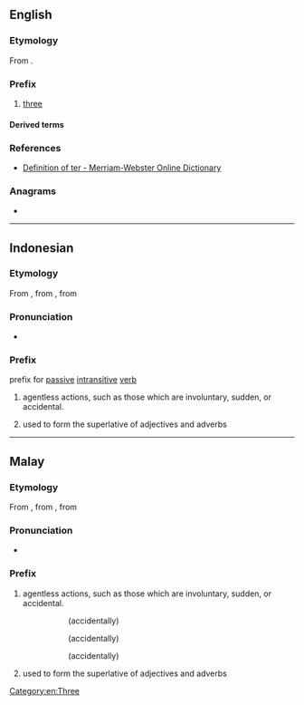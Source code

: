 {{also|ter|TER|tér|têr|țer|-ter|Appendix:Variations of "ter"}}
==English==

===Etymology===
From {{etyl|la|en}} {{m|la|ter||three times}}.

===Prefix===
{{en-prefix}}

# [[three]]

====Derived terms====
{{prefixsee|en}}

===References===
* [http://m-w.com/dictionary/ter- Definition of ter - Merriam-Webster Online Dictionary]

===Anagrams===
* {{anagrams|en|a=ert|ERT|ETR|Ret.|ert|ret}}

[[Category:en:Three]]

----

==Indonesian==

===Etymology===
From {{etyl|poz-mly-pro|id}} {{m|poz-mly-pro|*tAr-}}, from {{etyl|poz-pro|id}} {{m|poz-pro|*taʀ-}}, from {{etyl|map-pro|id}} {{m|map-pro|*taʀ-}}

===Pronunciation===
* {{IPA|id|/tə(r)/}}

===Prefix===
{{head|id|prefix}}
prefix for [[passive]] [[intransitive]] [[verb]]
# agentless actions, such as those which are involuntary, sudden, or accidental.
#: {{prefixusex|id|tidur|t1=sleep|tertidur|t2='''(accidentally)''' {{l|en|slept}}}}
#: {{prefixusex|id|jatuh|t1=fall|terjatuh|t2='''(suddenly)''' {{l|en|fall}}}}
# used to form the superlative of adjectives and adverbs
#: {{prefixusex|id|besar|t1=big|terbesar|t2=bigg'''est'''}}
#: {{prefixusex|id|panjang|t1=long|terpanjang|t2=long'''est'''}}

----

==Malay==

===Etymology===
From {{etyl|poz-mly-pro|ms}} {{m|poz-mly-pro|*tAr-}}, from {{etyl|poz-pro|ms}} {{m|poz-pro|*taʀ-}}, from {{etyl|map-pro|ms}} {{m|map-pro|*taʀ-}}

===Pronunciation===
* {{IPA|ms|/tə(r)/}}

===Prefix===
{{head|ms|prefix}}

# agentless actions, such as those which are involuntary, sudden, or accidental.
#: {{l|ms|terbaling}}
#:: (accidentally) {{l|en|threw}}
#: {{l|ms|tertidur}}
#:: (accidentally) {{l|en|slept}}
#: {{l|ms|terberi}}
#:: (accidentally) {{l|en|gave}}
# used to form the superlative of adjectives and adverbs
#: {{l|ms|terbesar|'''ter'''besar}}
#:: {{l|en|biggest|bigg'''est'''}}
#: {{l|ms|terpanjang|'''ter'''panjang}}
#:: {{l|en|longest|long'''est'''}}
#: {{l|ms|tercantik|'''ter'''cantik}}
#:: {{l|en|most beautiful|'''most''' beautiful}}